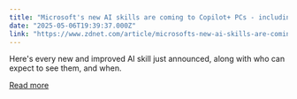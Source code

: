 ```yaml
---
title: "Microsoft's new AI skills are coming to Copilot+ PCs - including some for all Windows 11 users"
date: "2025-05-06T19:39:37.000Z"
link: "https://www.zdnet.com/article/microsofts-new-ai-skills-are-coming-to-copilot-pcs-including-some-for-all-windows-11-users/"
---
```


Here's every new and improved AI skill just announced, along with who can expect to see them, and when.

[Read more](https://www.zdnet.com/article/microsofts-new-ai-skills-are-coming-to-copilot-pcs-including-some-for-all-windows-11-users/)
